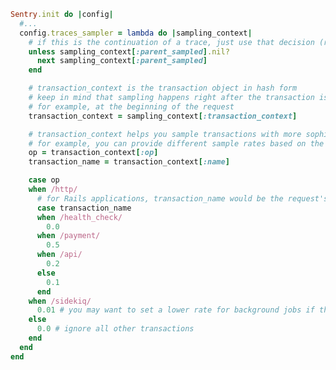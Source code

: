 ```ruby
Sentry.init do |config|
  #...
  config.traces_sampler = lambda do |sampling_context|
    # if this is the continuation of a trace, just use that decision (rate controlled by the caller)
    unless sampling_context[:parent_sampled].nil?
      next sampling_context[:parent_sampled]
    end

    # transaction_context is the transaction object in hash form
    # keep in mind that sampling happens right after the transaction is initialized
    # for example, at the beginning of the request
    transaction_context = sampling_context[:transaction_context]

    # transaction_context helps you sample transactions with more sophistication
    # for example, you can provide different sample rates based on the operation or name
    op = transaction_context[:op]
    transaction_name = transaction_context[:name]

    case op
    when /http/
      # for Rails applications, transaction_name would be the request's path (env["PATH_INFO"]) instead of "Controller#action"
      case transaction_name
      when /health_check/
        0.0
      when /payment/
        0.5
      when /api/
        0.2
      else
        0.1
      end
    when /sidekiq/
      0.01 # you may want to set a lower rate for background jobs if the number is large
    else
      0.0 # ignore all other transactions
    end
  end
end
```

